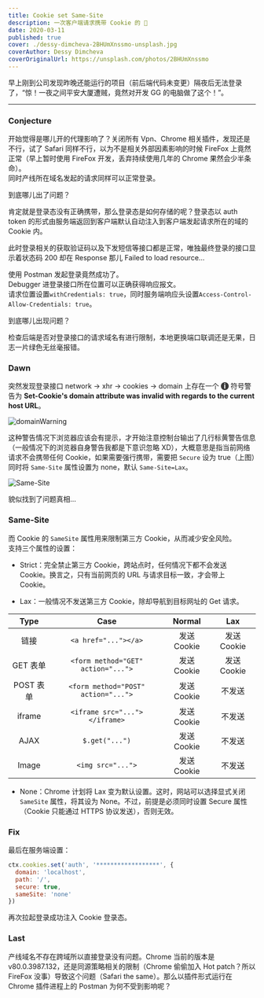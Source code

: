 ---
title: Cookie set Same-Site
description: 一次客户端请求携带 Cookie 的 🐛
date: 2020-03-11
published: true
cover: ./dessy-dimcheva-2BHUmXnssmo-unsplash.jpg
coverAuthor: Dessy Dimcheva
coverOriginalUrl: https://unsplash.com/photos/2BHUmXnssmo
---

早上刚到公司发现昨晚还能运行的项目（前后端代码未变更）隔夜后无法登录了，“惊！一夜之间平安大厦遭贼，竟然对开发 GG 的电脑做了这个！”。

---

### Conjecture

开始觉得是哪儿开的代理影响了？关闭所有 Vpn、Chrome 相关插件，发现还是不行，试了 Safari 同样不行，以为不是相关外部因素影响的时候 FireFox 上竟然正常（早上暂时使用 FireFox 开发，丢弃持续使用几年的 Chrome 果然会少半条命）。<br />
同时产线所在域名发起的请求同样可以正常登录。<br />

到底哪儿出了问题？<br />

肯定就是登录态没有正确携带，那么登录态是如何存储的呢？登录态以 auth token 的形式由服务端返回到客户端默认自动注入到客户端发起请求所在的域的 Cookie 内。<br />

此时登录相关的获取验证码以及下发短信等接口都是正常，唯独最终登录的接口显示着状态码 200 却在 Response 那儿 Failed to load resource...<br />

使用 Postman 发起登录竟然成功了。<br />
Debugger 进登录接口所在位置可以正确获得响应报文。<br />
请求位置设置`withCredentials: true`，同时服务端响应头设置`Access-Control-Allow-Credentials: true`。<br />

到底哪儿出现问题？<br />

检查后端是否对登录接口的请求域名有进行限制，本地更换端口联调还是无果，日志一片绿色无丝毫报错。<br />

### Dawn

突然发现登录接口 network -> xhr -> cookies -> domain 上存在一个 <span style="
    color: #fff;
    width: 16px;
    height: 16px;
    background: #3a3a3a;
    border-radius: 50%;
    display: inline-block;
    text-align: center;
    line-height: 16px;
    font-weight: bold;">i</span> 符号警告为 **Set-Cookie's domain attribute was invalid with regards to the current host URL**。<br />

![domainWarning](https://i.loli.net/2020/03/12/PZm1qsGgx78jez2.png)<br />

这种警告情况下浏览器应该会有提示，才开始注意控制台输出了几行标黄警告信息（一般情况下的浏览器自身警告我都是下意识忽略 XD），大概意思是指当前网络请求不会携带任何 Cookie，如果需要强行携带，需要把 `Secure` 设为 true（上图）同时将 `Same-Site` 属性设置为 none，默认 `Same-Site=Lax`。<br />

![Same-Site](https://i.loli.net/2020/03/23/TV7xoPChQc4jtk3.png)

貌似找到了问题真相...<br />

### Same-Site

而 Cookie 的 `SameSite` 属性用来限制第三方 Cookie，从而减少安全风险。<br />
支持三个属性的设置：<br />

- Strict：完全禁止第三方 Cookie，跨站点时，任何情况下都不会发送 Cookie。换言之，只有当前网页的 URL 与请求目标一致，才会带上 Cookie。

- Lax：一般情况不发送第三方 Cookie，除却导航到目标网址的 Get 请求。

|   Type    |                Case                 |   Normal    |     Lax     |
| :-------: | :---------------------------------: | :---------: | :---------: |
|   链接    |        `<a href="..."></a>`         | 发送 Cookie | 发送 Cookie |
| GET 表单  | `<form method="GET" action="...">`  | 发送 Cookie | 发送 Cookie |
| POST 表单 | `<form method="POST" action="...">` | 发送 Cookie |   不发送    |
|  iframe   |    `<iframe src="..."></iframe>`    | 发送 Cookie |   不发送    |
|   AJAX    |           `$.get("...")`            | 发送 Cookie |   不发送    |
|   Image   |          `<img src="...">`          | 发送 Cookie |   不发送    |

- None：Chrome 计划将 Lax 变为默认设置。这时，网站可以选择显式关闭 `SameSite` 属性，将其设为 None。不过，前提是必须同时设置 Secure 属性（Cookie 只能通过 HTTPS 协议发送），否则无效。

### Fix

最后在服务端设置：<br />

```js
ctx.cookies.set('auth', '******************', {
  domain: 'localhost',
  path: '/',
  secure: true,
  sameSite: 'none'
})
```

再次拉起登录成功注入 Cookie 登录态。<br />

### Last

产线域名不存在跨域所以直接登录没有问题。Chrome 当前的版本是 v80.0.3987.132，还是同源策略相关的限制（Chrome 偷偷加入 Hot patch？所以 FireFox 没事）导致这个问题（Safari the same）。那么以插件形式运行在 Chrome 插件进程上的 Postman 为何不受到影响呢？
